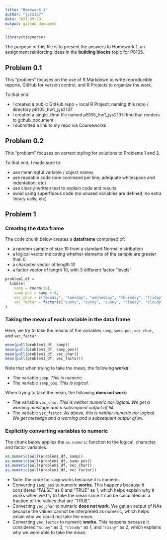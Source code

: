 ```yaml
---
title: "Homework 1"
author: "jys2137"
date: 2021-09-29
output: github_document
---
```


```r
library(tidyverse)
```

The purpose of this file is to present the answers to Homework 1, an assignment reinforcing ideas in the **building blocks** topic for P8105. 


## Problem 0.1

This “problem” focuses on the use of R Markdown to write reproducible reports, GitHub for version control, and R Projects to organize the work.

To that end:
  
* I created a public GitHub repo + local R Project; naming this repo / directory p8105_hw1_jys2137
* I created a single .Rmd file named p8105_hw1_jys2137.Rmd that renders to github_document
* I submitted a link to my repo via Courseworks


## Problem 0.2

This “problem” focuses on correct styling for solutions to Problems 1 and 2. 

To that end, I made sure to:
  
* use meaningful variable / object names
* use readable code (one command per line; adequate whitespace and indentation; etc)
* use clearly-written text to explain code and results
* avoid using superfluous code (no unused variables are defined; no extra library calls; etc)


## Problem 1

### Creating the data frame

The code chunk below creates a **dataframe** comprised of:
  
* a random sample of size 10 from a standard Normal distribution
* a logical vector indicating whether elements of the sample are greater than 0
* a character vector of length 10
* a factor vector of length 10, with 3 different factor "levels"

```r
problem1_df = 
  tibble(
    samp = rnorm(10),
    samp_pos = samp > 0,
    vec_char = c("monday", "tuesday", "wednesday", "thursday", "friday", "saturday", "sunday", "someday", "birthday", "yesterday"),
    vec_factor = factor(c("sunny", "sunny", "sunny", "cloudy", "cloudy", "cloudy", "rainy", "rainy", "rainy", "rainy"))
)
```

### Taking the mean of each variable in the data frame

Here, we try to take the means of the variables `samp`, `samp_pos`, `vec_char`, and `vec_factor`.

```r
mean(pull(problem1_df, samp))
mean(pull(problem1_df, samp_pos))
mean(pull(problem1_df, vec_char))
mean(pull(problem1_df, vec_factor))
```

Note that when trying to take the mean, the following **works**:
  
* The variable `samp`. _This is numeric._ 
* The variable `samp_pos`. _This is logical._

When trying to take the mean, the following **does not work**:

* The variable `vec_char`. _This is neither numeric nor logical. We get a warning message and a subsequent output of `NA`._
* The variable `vec_factor`. _As above, this is neither numeric nor logical. We get message and a warning and a subsequent output of `NA`._

### Explicitly converting variables to numeric

The chunk below applies the `as.numeric` function to the logical, character, and factor variables.

```r

as.numeric(pull(problem1_df, samp))
as.numeric(pull(problem1_df, samp_pos))
as.numeric(pull(problem1_df, vec_char))
as.numeric(pull(problem1_df, vec_factor))
```

* Note: the code for `samp` works because it is numeric.
* Converting `samp_pos` to numeric **works**. This happens because it considered "FALSE" as 0 and "TRUE" as 1, which helps explain why it works when we try to take the mean since it can be calculated as a fraction of the values that are "TRUE".
* Converting `vec_char` to numeric **does not work**. We get an output of NAs because the values cannot be interpreted as numeric, which helps exlain why we could not take the mean.
* Converting `vec_factor` to numeric **works**. This happens because it considered `"sunny"` as 3, `"cloudy"` as 1, and `"rainy"` as 2, which explains why we were able to take the mean.

